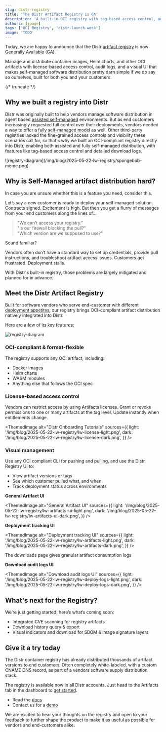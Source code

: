 ```yaml
---
slug: distr-registry
title: 'The Distr Artifact Registry is GA'
description: 'A built-in OCI registry with tag-based access control, audit logs, and support for Helm, Docker & more, designed to simplify self-managed software distribution for both vendors and customers.'
authors: [jpage]
tags: ['OCI Registry', 'distr-launch-week']
image: 'TODO'
---
```



Today, we are happy to announce that the Distr [artifact registry](https://distr.sh/docs/product/registry/) is now Generally Available (GA).

Manage and distribute container images, Helm charts, and other OCI artifacts with license-based access control, audit logs, and a visual UI that makes self-managed software distribution pretty darn simple if we do say so ourselves, built for both you and your customers.

{/* truncate */}

## Why we built a registry into Distr

Distr was originally built to help vendors manage software distribution in agent based [assisted self-managed](https://distr.sh/docs/use-cases/assisted-self-managed/) environments.
But as end customers increasingly requested full control over their deployments, vendors needed a way to offer a [fully self-managed model](https://distr.sh/docs/use-cases/fully-self-managed/) as well.
Other third-party registries lacked the fine-grained access controls and visibility these scenarios call for, so that's why we built an OCI-compliant registry directly into Distr, enabling both assisted and fully self-managed distribution, with features like tag-based access control and detailed download logs.

<div style={{textAlign: 'center'}}>
  ![registry-diagram](/img/blog/2025-05-22-lw-registry/spongebob-meme.png)
</div>

## Why is Self-Managed artifact distribution hard?

In case you are unsure whether this is a feature you need, consider this.

Let’s say a new customer is ready to deploy your self-managed solution.
Contracts signed.
Excitement is high.
But then you get a flurry of messages from your end customers along the lines of…

> "We can't access your registry."  
> "Is our firewall blocking the pull?"  
> "Which version are we supposed to use?"

Sound familiar?

Vendors often don’t have a standard way to set up credentials, provide pull instructions, and troubleshoot artifact access issues.
Customers get frustrated.
Deployment stalls.

With Distr's built-in registry, those problems are largely mitigated and planned for in advance.

<DefaultCTA />

## Meet the Distr Artifact Registry

Built for software vendors who serve end-customer with different [deployment appetites](https://distr.sh/docs/use-cases/fully-self-managed/), our registry brings OCI-compliant artifact distribution natively integrated into Distr.

Here are a few of its key features:

![registry-diagram](/img/blog/2025-05-22-lw-registry/registry-diagram.png)

### OCI-compliant & format-flexible

The registry supports any OCI artifact, including:

- Docker images
- Helm charts
- WASM modules
- Anything else that follows the OCI spec

### License-based access control

Vendors can restrict access by using Artifacts licenses. Grant or revoke permissions to one or many artifacts at the tag level. Update instantly when entitlements change.

<ThemedImage
  alt="Distr Onboarding Tutorials"
  sources={{
    light: '/img/blog/2025-05-22-lw-registry/lw-license-light.png',
    dark: '/img/blog/2025-05-22-lw-registry/lw-license-dark.png',
  }}
/>

### Visual management

Use any OCI compliant CLI for pushing and pulling, and use the Distr Registry UI to:

- View artifact versions or tags
- See which customer pulled what, and when
- Track deployment status across environments

**General Artifact UI**

<ThemedImage
  alt="General Artifact UI"
  sources={{
    light: '/img/blog/2025-05-22-lw-registry/lw-artifacts-ui-light.png',
    dark: '/img/blog/2025-05-22-lw-registry/lw-artifacts-ui-dark.png',
  }}
/>

**Deployment tracking UI**

<ThemedImage
  alt="Deployment tracking UI"
  sources={{
    light: '/img/blog/2025-05-22-lw-registry/lw-artifacts-light.png',
    dark: '/img/blog/2025-05-22-lw-registry/lw-artifacts-dark.png',
  }}
/>

The downloads page gives granular artifact consumption logs

**Download audit logs UI**

<ThemedImage
  alt="Download audit logs UI"
  sources={{
    light: '/img/blog/2025-05-22-lw-registry/lw-deploy-logs-light.png',
    dark: '/img/blog/2025-05-22-lw-registry/lw-deploy-logs-dark.png',
  }}
/>

## What's next for the Registry?

We’re just getting started, here’s what’s coming soon:

- Integrated CVE scanning for registry artifacts
- Download history query & export
- Visual indicators and download for SBOM & image signature layers

## Give it a try today

The Distr container registry has already distributed thousands of artifact versions to end customers.
Often completely white-labeled, with a custom CNAME DNS record, as part of a vendors software supply distribution stack.

The registry is available now in all Distr accounts. Just head to the Artifacts tab in the dashboard to [get started](https://distr.sh/docs/guides/container-registry/).

- Read the [docs](https://distr.sh/docs/product/registry/)
- Contact us for a [demo](https://cal.glasskube.com/team/gk/demo)

We are excited to hear your thoughts on the registry and open to your feedback to further shape the product to make it as useful as possible for vendors and end-customers alike.

<DefaultCTA />
